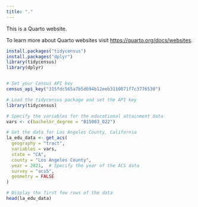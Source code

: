 ```yaml
---
title: "."
---
```


This is a Quarto website.

To learn more about Quarto websites visit <https://quarto.org/docs/websites>.

```r

install.packages("tidycensus")
install.packages("dplyr")
library(tidycensus)
library(dplyr)


# Set your Census API key
census_api_key("315fdc565a7b5d694b12eeb3110071f7c3776530")

# Load the tidycensus package and set the API key
library(tidycensus)

# Specify the variables for the educational attainment data
vars <- c(bachelor_degree = "B15003_022")

# Get the data for Los Angeles County, California
la_edu_data <- get_acs(
  geography = "tract",
  variables = vars,
  state = "CA",
  county = "Los Angeles County",
  year = 2021,  # Specify the year of the ACS data
  survey = "acs5",
  geometry = FALSE
)

# Display the first few rows of the data
head(la_edu_data)

```


